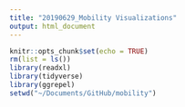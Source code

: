 ```yaml
---
title: "20190629_Mobility Visualizations"
output: html_document
---
```

```r
knitr::opts_chunk$set(echo = TRUE)
rm(list = ls())
library(readxl)
library(tidyverse)
library(ggrepel)
setwd("~/Documents/GitHub/mobility")
```

```r

```

